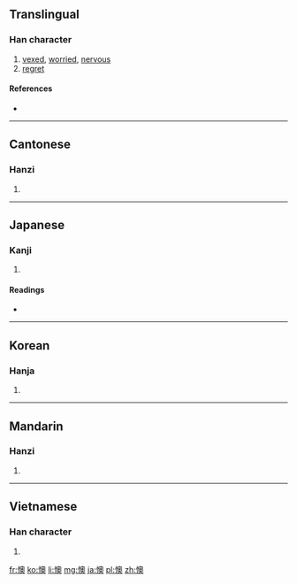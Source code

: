 ==Translingual==

===Han character===
{{Han char|rn=61|rad=心|as=13|sn=16|four=9703<sub>4</sub>|canj=心竹月大 (PHBK)}}

# [[vexed]], [[worried]], [[nervous]]
# [[regret]]

====References====
* {{Han ref|kx=0405.230|dkj=11332|dj=0746.040|hdz=42361.080|uh=61CA|ud=25034|bh=BED2|bd=48850}}

----

==Cantonese==

===Hanzi===
{{yue-hanzi|jyut=|y=ou3}}

# {{defn|lang=yue|sort=心13}}

----

==Japanese==

===Kanji===
{{ja-kanji|grade=|rs=心13}}

# {{defn|lang=ja|sort=心13}}

====Readings====
* {{ja-readings|on=[[おう]] (ō)|kun=[[なやむ]] (nayamu)}}

----

==Korean==

===Hanja===
{{ko-hanja|hangeul=오|eumhun=|rv=o|mr=o|y=o}}

# {{defn|lang=ko|sort=心13}}

----

==Mandarin==

===Hanzi===
{{cmn-hanzi|pin=[[ào]] ([[ao4]]), [[yú]] ([[yu2]])|wg=ao<sup>4</sup>, yü<sup>2</sup>}}

# {{defn|lang=cmn|sort=心13}}

----

==Vietnamese==

===Han character===
{{vi-hantu|[[áo]], [[ảo]], [[úc]]|rs=心13}}

# {{defn|lang=vi|sort=心13}}

[[fr:懊]]
[[ko:懊]]
[[li:懊]]
[[mg:懊]]
[[ja:懊]]
[[pl:懊]]
[[zh:懊]]